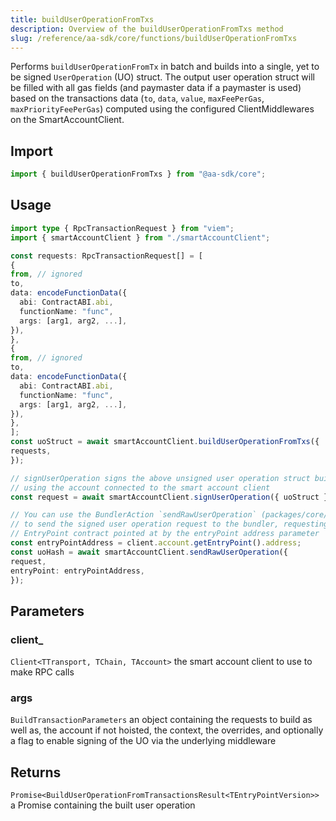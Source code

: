 ```yaml
---
title: buildUserOperationFromTxs
description: Overview of the buildUserOperationFromTxs method
slug: /reference/aa-sdk/core/functions/buildUserOperationFromTxs
---
```



Performs `buildUserOperationFromTx` in batch and builds into a single,
yet to be signed `UserOperation` (UO) struct. The output user operation struct
will be filled with all gas fields (and paymaster data if a paymaster is used)
based on the transactions data (`to`, `data`, `value`, `maxFeePerGas`,
`maxPriorityFeePerGas`) computed using the configured ClientMiddlewares on the SmartAccountClient.

## Import

```ts
import { buildUserOperationFromTxs } from "@aa-sdk/core";
```

## Usage

```ts
import type { RpcTransactionRequest } from "viem";
import { smartAccountClient } from "./smartAccountClient";

const requests: RpcTransactionRequest[] = [
{
from, // ignored
to,
data: encodeFunctionData({
  abi: ContractABI.abi,
  functionName: "func",
  args: [arg1, arg2, ...],
}),
},
{
from, // ignored
to,
data: encodeFunctionData({
  abi: ContractABI.abi,
  functionName: "func",
  args: [arg1, arg2, ...],
}),
},
];
const uoStruct = await smartAccountClient.buildUserOperationFromTxs({
requests,
});

// signUserOperation signs the above unsigned user operation struct built
// using the account connected to the smart account client
const request = await smartAccountClient.signUserOperation({ uoStruct });

// You can use the BundlerAction `sendRawUserOperation` (packages/core/src/actions/bundler/sendRawUserOperation.ts)
// to send the signed user operation request to the bundler, requesting the bundler to send the signed uo to the
// EntryPoint contract pointed at by the entryPoint address parameter
const entryPointAddress = client.account.getEntryPoint().address;
const uoHash = await smartAccountClient.sendRawUserOperation({
request,
entryPoint: entryPointAddress,
});
```

## Parameters

### client\_

`Client<TTransport, TChain, TAccount>`
the smart account client to use to make RPC calls

### args

`BuildTransactionParameters`
an object containing the requests to build as well as, the account if not hoisted, the context, the overrides, and optionally a flag to enable signing of the UO via the underlying middleware

## Returns

`Promise<BuildUserOperationFromTransactionsResult<TEntryPointVersion>>`
a Promise containing the built user operation
